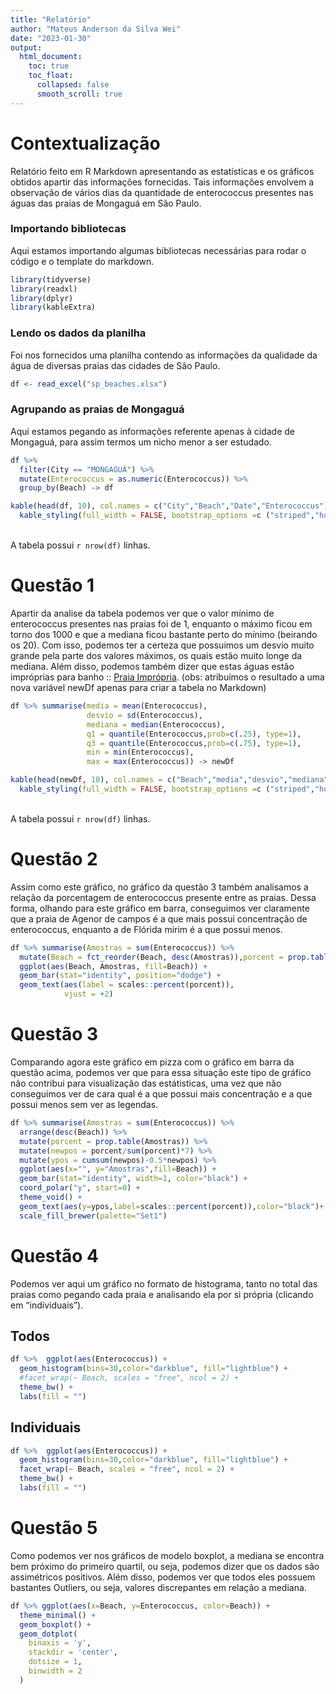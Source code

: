 ---
title: "Relatório"
author: "Mateus Anderson da Silva Wei"
date: "2023-01-30"
output:
  html_document:
    toc: true
    toc_float:
      collapsed: false
      smooth_scroll: true
---

# Contextualização
Relatório feito em R Markdown apresentando as estatísticas e os gráficos obtidos apartir das informações fornecidas. Tais informações envolvem a observação de vários dias da quantidade de enterococcus presentes nas águas das praias de Mongaguá em São Paulo.


### Importando bibliotecas
Aqui estamos importando algumas bibliotecas necessárias para rodar o código e o template do markdown.

```{r, warning=FALSE, message=FALSE}
library(tidyverse)
library(readxl)
library(dplyr)
library(kableExtra)
```

### Lendo os dados da planilha
Foi nos fornecidos uma planilha contendo as informações da qualidade da água de diversas praias das cidades de São Paulo.
```{r}
df <- read_excel("sp_beaches.xlsx")
```

### Agrupando as praias de Mongaguá
Aqui estamos pegando as informações referente apenas à cidade de Mongaguá, para assim termos um nicho menor a ser estudado.
```{r}
df %>% 
  filter(City == "MONGAGUÁ") %>% 
  mutate(Enterococcus = as.numeric(Enterococcus)) %>% 
  group_by(Beach) -> df
```

```{r, echo=FALSE}
kable(head(df, 10), col.names = c("City","Beach","Date","Enterococcus")) %>% 
  kable_styling(full_width = FALSE, bootstrap_options =c ("striped","hover","condensed","responsive"))
```

<br> A tabela possui `r nrow(df)` linhas.

# Questão 1
Apartir da analise da tabela podemos ver que o valor mínimo de enterococcus presentes nas praias foi de 1, enquanto o máximo ficou em torno dos 1000 e que a mediana ficou bastante perto do mínimo (beirando os 20). Com isso, podemos ter a certeza que possuimos um desvio muito grande pela parte dos valores máximos, os quais estão muito longe da mediana. Além disso, podemos também dizer que estas águas estão impróprias para banho :: [Praia Imprópria](https://noticias.uol.com.br/saude/ultimas-noticias/redacao/2017/12/27/sp-e-rio-tem-72-praias-improprias-desrespeitar-alertas-e-um-risco-a-saude.htm).
(obs: atribuímos o resultado a uma nova variável newDf apenas para criar a tabela no Markdown)
```{r}
df %>% summarise(media = mean(Enterococcus),
                 desvio = sd(Enterococcus),
                 mediana = median(Enterococcus),
                 q1 = quantile(Enterococcus,prob=c(.25), type=1),
                 q3 = quantile(Enterococcus,prob=c(.75), type=1),
                 min = min(Enterococcus),
                 max = max(Enterococcus)) -> newDf
```

```{r, echo=FALSE}
kable(head(newDf, 10), col.names = c("Beach","media","desvio","mediana","q1","q3","min","max")) %>% 
  kable_styling(full_width = FALSE, bootstrap_options =c ("striped","hover","condensed","responsive"))
```

<br> A tabela possui `r nrow(df)` linhas.

# Questão 2
Assim como este gráfico, no gráfico da questão 3 também analisamos a relação da porcentagem de enterococcus presente entre as praias. Dessa forma, olhando para este gráfico em barra, conseguimos ver claramente que a praia de Agenor de campos é a que mais possui concentração de enterococcus, enquanto a de Flórida mirim é a que possui menos.
```{r}
df %>% summarise(Amostras = sum(Enterococcus)) %>%
  mutate(Beach = fct_reorder(Beach, desc(Amostras)),porcent = prop.table(Amostras)) %>% 
  ggplot(aes(Beach, Amostras, fill=Beach)) +
  geom_bar(stat="identity", position="dodge") +
  geom_text(aes(label = scales::percent(porcent)),
            vjust = +2)
```

# Questão 3
Comparando agora este gráfico em pizza com o gráfico em barra da questão acima, podemos ver que para essa situação este tipo de gráfico não contribui para visualização das estátisticas, uma vez que não conseguimos ver de cara qual é a que possui mais concentração e a que possui menos sem ver as legendas.
```{r}
df %>% summarise(Amostras = sum(Enterococcus)) %>% 
  arrange(desc(Beach)) %>%
  mutate(porcent = prop.table(Amostras)) %>% 
  mutate(newpos = porcent/sum(porcent)*7) %>% 
  mutate(ypos = cumsum(newpos)-0.5*newpos) %>% 
  ggplot(aes(x="", y="Amostras",fill=Beach)) +
  geom_bar(stat="identity", width=1, color="black") +
  coord_polar("y", start=0) +
  theme_void() + 
  geom_text(aes(y=ypos,label=scales::percent(porcent)),color="black")+
  scale_fill_brewer(palette="Set1")
```

# Questão 4 {.tabset .tabset-fade .tabset-pills}
Podemos ver aqui um gráfico no formato de histograma, tanto no total das praias como pegando cada praia e analisando ela por si própria (clicando em "individuais").

## Todos

```{r}
df %>%  ggplot(aes(Enterococcus)) +
  geom_histogram(bins=30,color="darkblue", fill="lightblue") +
  #facet_wrap(~ Beach, scales = "free", ncol = 2) +
  theme_bw() +
  labs(fill = "")
```

## Individuais

```{r}
df %>%  ggplot(aes(Enterococcus)) +
  geom_histogram(bins=30,color="darkblue", fill="lightblue") +
  facet_wrap(~ Beach, scales = "free", ncol = 2) +
  theme_bw() +
  labs(fill = "")
```

# Questão 5
Como podemos ver nos gráficos de modelo boxplot, a mediana se encontra bem próximo do primeiro quartil, ou seja, podemos dizer que os dados são assimétricos positivos. Além disso, podemos ver que todos eles possuem bastantes Outliers, ou seja, valores discrepantes em relação a mediana.
```{r}
df %>% ggplot(aes(x=Beach, y=Enterococcus, color=Beach)) +
  theme_minimal() +
  geom_boxplot() +
  geom_dotplot(
    binaxis = 'y',
    stackdir = 'center',
    dotsize = 1,
    binwidth = 2
  )
```
